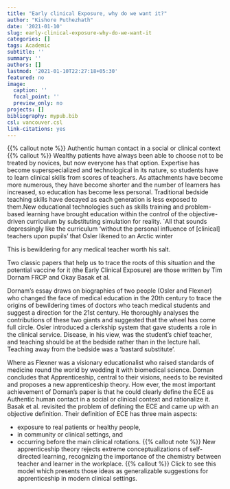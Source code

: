 ```yaml
---
title: "Early clinical Exposure, why do we want it?"
author: "Kishore Puthezhath"
date: '2021-01-10'
slug: early-clinical-exposure-why-do-we-want-it
categories: []
tags: Academic
subtitle: ''
summary: ''
authors: []
lastmod: '2021-01-10T22:27:18+05:30'
featured: no
image:
  caption: ''
  focal_point: ''
  preview_only: no
projects: []
bibliography: mypub.bib
csl: vancouver.csl
link-citations: yes
---
```

{{% callout note %}}
Authentic human contact in a social or clinical context
{{% callout %}}
Wealthy patients have always been able to choose not to be treated by novices, but now everyone has that option. Expertise has become superspecialized and technological in its nature, so students have to learn clinical skills from scores of teachers. As attachments have become more numerous, they have become shorter and the number of learners has increased, so education has become less personal. Traditional bedside teaching skills have decayed as each generation is less exposed to them.New educational technologies such as skills training and problem-based learning have brought education within the control of the objective-driven curriculum by substituting simulation for reality. `All that sounds depressingly like the curriculum ‘without the personal influence of [clinical] teachers upon pupils’ that Osler likened to an Arctic winter 

This is bewildering for any medical teacher worth his salt.

Two classic papers that help us to trace the roots of this situation and the potential vaccine for it (the Early Clinical Exposure) are those written by Tim Dornam FRCP and Okay Basak et al.

Dornam’s essay draws on biographies of two people (Osler and Flexner) who changed the face of medical education in the 20th century to trace the origins of bewildering times of doctors who teach medical students and suggest a direction for the 21st century. He thoroughly analyses the contributions of these two giants and suggested that the wheel has come full circle. Osler introduced a clerkship system that gave students a role in the clinical service. Disease, in his view, was the student’s chief teacher, and teaching should be at the bedside rather than in the lecture hall. Teaching away from the bedside was a ‘bastard substitute’.

Where as Flexner was a visionary educationalist who raised standards of medicine round the world by wedding it with biomedical science. Dornan concludes that Apprenticeship, central to their visions, needs to be revisited and proposes a new apprenticeship theory. How ever, the most important achievement of Dornan’s paper is that he could clearly define the ECE as Authentic human contact in a social or clinical context and rationalize it. Basak et al. revisited the problem of defining the ECE and came up with an objective definition. Their definition of ECE has three main aspects:

+ exposure to real patients or healthy people,
+ in community or clinical settings, and
+ occurring before the main clinical rotations.
{{% callout note %}}
New apprenticeship theory rejects extreme conceptualizations of self-directed learning, recognizing the importance of the chemistry between teacher and learner in the workplace.
{{% callout %}}
Click to see this model which presents those ideas as generalizable suggestions for apprenticeship in modern clinical settings.
